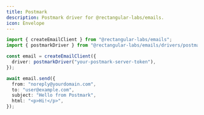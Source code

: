 ```yaml
---
title: Postmark
description: Postmark driver for @rectangular-labs/emails.
icon: Envelope
---
```


```ts
import { createEmailClient } from "@rectangular-labs/emails";
import { postmarkDriver } from "@rectangular-labs/emails/drivers/postmark";

const email = createEmailClient({
  driver: postmarkDriver("your-postmark-server-token"),
});
```

```ts
await email.send({
  from: "noreply@yourdomain.com",
  to: "user@example.com",
  subject: "Hello from Postmark",
  html: "<p>Hi!</p>",
});
```


